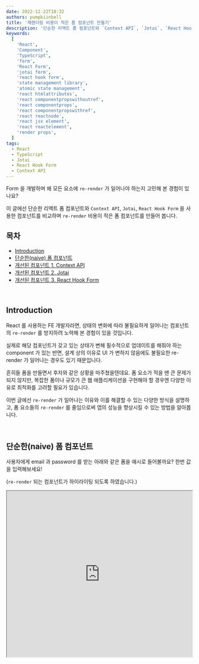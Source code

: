 ```yaml
---
date: 2022-12-22T18:32
authors: pumpkiinbell
title: '재렌더링 비용이 적은 폼 컴포넌트 만들기'
description: '단순한 리액트 폼 컴포넌트와 `Context API`, `Jotai`, `React Hook Form` 을 사용한 컴포넌트를 비교하며 `re-render` 비용이 적은 폼 컴포넌트를 만들어 봅니다.'
keywords:
  [
    'React',
    'Component',
    'TypeScript',
    'form',
    'React Form',
    'jotai form',
    'react hook form',
    'state management library',
    'atomic state management',
    'react htmlattributes',
    'react componentpropswithoutref',
    'react componentprops',
    'react componentpropswithref',
    'react reactnode',
    'react jsx element',
    'react reactelement',
    'render props',
  ]
tags:
  - React
  - TypeScript
  - Jotai
  - React Hook Form
  - Context API
---
```


Form 을 개발하며 왜 모든 요소에 `re-render` 가 일어나야 하는지 고민해 본 경험이 있나요?

이 글에선 단순한 리액트 폼 컴포넌트와 `Context API`, `Jotai`, `React Hook Form` 을 사용한 컴포넌트를 비교하며
`re-render` 비용이 적은 폼 컴포넌트를 만들어 봅니다.

<!--truncate-->

## 목차

- [Introduction](#Introduction)
- [단순한(naive) 폼 컴포넌트](#단순한naive-폼-컴포넌트)
- [개선된 컴포넌트 1. Context API](#개선된-컴포넌트-1-context-api)
- [개선된 컴포넌트 2. Jotai](#개선된-컴포넌트-2-jotai)
- [개선된 컴포넌트 3. React Hook Form](#개선된-컴포넌트-3-react-hook-form)

<br />

## Introduction

React 를 사용하는 FE 개발자라면,
상태의 변화에 따라 불필요하게 일어나는 컴포넌트의 `re-render` 를 방지하려 노력해 본 경험이 있을 것입니다.

실제로 해당 컴포넌트가 갖고 있는 상태가 변해 필수적으로 업데이트를 해줘야 하는 component 가 있는 반면,
설계 상의 이유로 UI 가 변하지 않음에도 불필요한 re-render 가 일어나는 경우도 있기 때문입니다.

흔히들 폼을 만들면서 후자와 같은 상황을 마주쳤을텐데요.
폼 요소가 적을 땐 큰 문제가 되지 않지만,
복잡한 폼이나 규모가 큰 웹 애플리케이션을 구현해야 할 경우엔
다양한 이유로 최적화를 고려할 필요가 있습니다.

이번 글에선 `re-render` 가 일어나는 이유와 이를 해결할 수 있는 다양한 방식을 설명하고,
폼 요소들의 `re-render` 를 줄임으로써 앱의 성능을 향상시킬 수 있는 방법을 알아봅니다.

<br />

## 단순한(naive) 폼 컴포넌트

사용자에게 email 과 password 를 받는 아래와 같은 폼을 예시로 들어볼까요? 한번 값을 입력해보세요!

(`re-render` 되는 컴포넌트가 하이라이팅 되도록 하였습니다.)

<iframe
  src="https://codesandbox.io/embed/jotai-form-reference-with-rr-qfxcfn?autoresize=1&fontsize=14&hidenavigation=1&module=%2Fsrc%2FBasicForm%2FBasicForm.tsx&initialpath=%2Fbasic&theme=dark"
  width="100%"
  height="450"
  title="jotai form reference with RR"
  allow="accelerometer; ambient-light-sensor; camera; encrypted-media; geolocation; gyroscope; hid; microphone; midi; payment; usb; vr; xr-spatial-tracking"
  sandbox="allow-forms allow-modals allow-popups allow-presentation allow-same-origin allow-scripts"
  style={{ marginBottom: '10px' }}
/>

<details>
<summary><b>위 폼 요소의 코드는 다음과 같습니다. (클릭)</b></summary>

```tsx
import React, { useState } from 'react';

import Form from '../components/Form';
import Input from '../components/Input';

type FormState = {
  email: string;
  password: string;
};

export default function BasicForm() {
  const [formState, setFormState] = useState<FormState>({
    email: '',
    password: '',
  });

  return (
    <Form
      onSubmit={(event: React.FormEvent<HTMLFormElement>) => {
        event.preventDefault();

        console.debug(formState);
      }}
    >
      <h1>Basic Form</h1>

      <Input
        type="text"
        placeholder="email"
        value={formState.email}
        onChange={(event) => {
          setFormState((prevState) => ({
            ...prevState,
            email: event.target.value,
          }));
        }}
      />

      <Input
        type="password"
        placeholder="password"
        value={formState.password}
        onChange={(event) => {
          setFormState((prevState) => ({
            ...prevState,
            password: event.target.value,
          }));
        }}
      />

      <button type="submit">Submit</button>
    </Form>
  );
}
```

</details>

<br />

입력란에 값을 입력해보면, 이메일만 값을 입력했는데 비밀번호란, 폼 전체가 `re-render` 됩니다.

사용자가 `<Input type=’email’ />` 인 요소에 값을 입력하면 setFormState 를 호출하고, 아래와 같은 일이 일어납니다.

_**`<Form />`**_

- `formState` 가 업데이트됩니다. state 가 변경되었으므로 re-render 됩니다.

_**`<Input type='email’ >`**_

- 부모 컴포넌트인 `<Form />` 이 re-render 되므로, 함께 re-render 됩니다.

_**`<Input type=’password’ >`**_

- 부모 컴포넌트인 `<Form />` 이 re-render 되므로, 함께 re-render 됩니다.

### 의문점

생각해보면, email 필드를 타이핑 할 때는 password 필드의 값은 그대로이므로 굳이 re-render 가 일어날 필요가 없습니다.
password 필드의 re-render 를 일으키지 않을 좋은 방법이 없을까요?

<br />

## 개선된 컴포넌트 1. Context API

위 폼을 [Context API](https://reactjs.org/docs/context.html) 를 사용해서 아래와 같이 개선하였습니다.

타이핑을 해보면, 아까와는 달리 한 필드가 다른 필드의 re-render 를 일으키지 않습니다.

<iframe
  src="https://codesandbox.io/embed/jotai-form-reference-with-rr-qfxcfn?fontsize=14&hidenavigation=1&initialpath=%2Fwith-context&module=%2Fsrc%2FBasicFormWithContext%2FBasicFormWithContext.tsx&theme=dark"
  width="100%"
  height="450"
  title="jotai form reference with RR"
  allow="accelerometer; ambient-light-sensor; camera; encrypted-media; geolocation; gyroscope; hid; microphone; midi; payment; usb; vr; xr-spatial-tracking"
  sandbox="allow-forms allow-modals allow-popups allow-presentation allow-same-origin allow-scripts"
  style={{ marginBottom: '10px' }}
/>

<details>
<summary>
  <b>위 폼 요소의 코드는 다음과 같습니다. (클릭)</b>
</summary>

코드량이 많아 CodeSandbox 에서 보시는 것을 추천합니다. [링크](https://codesandbox.io/s/jotai-form-reference-with-rr-qfxcfn?from-embed=&initialpath=/with-context&file=/src/BasicFormWithContext/BasicFormWithContext.tsx)

```tsx title="BasicFormWithContext.tsx"
import { FieldProvider } from './context/field';
import { FormProvider } from './context/form';
import EmailInput from './EmailInput';

import PasswordInput from './PasswordInput';

export default function BasicFormWithContext() {
  return (
    <FormProvider>
      <h1>Basic Form With Context</h1>

      <FieldProvider name="email">
        <EmailInput />
      </FieldProvider>

      <FieldProvider name="password">
        <PasswordInput />
      </FieldProvider>

      <button type="submit">Submit</button>
    </FormProvider>
  );
}
```

```tsx title="context/form.tsx"
import React, { createContext, useContext, useState } from 'react';
import Form from '../../components/Form';

export type FormState = {
  email: string;
  password: string;
};

const FormStateContext = createContext<FormState | null>(null);
const SetFormStateContext = createContext<React.Dispatch<React.SetStateAction<FormState>> | null>(null);

export function FormProvider({ children }: { children: React.ReactNode }) {
  const [state, setState] = useState<FormState>({
    email: '',
    password: '',
  });

  return (
    <FormStateContext.Provider value={state}>
      <SetFormStateContext.Provider value={setState}>
        <Form
          onSubmit={(event) => {
            event.preventDefault();
            console.debug(state);
          }}
        >
          {children}
        </Form>
      </SetFormStateContext.Provider>
    </FormStateContext.Provider>
  );
}

export function useFormStateContext() {
  const context = useContext(FormStateContext);

  if (context == null) {
    throw new Error(`Cannot find <FormStateContext.Provider>`);
  }

  return context;
}

export function useSetFormStateContext() {
  const context = useContext(SetFormStateContext);

  if (context == null) {
    throw new Error(`Cannot find <SetFormStateContext.Provider>`);
  }

  return context;
}
```

```tsx title="context/field.tsx"
import React, { createContext, useContext } from 'react';
import { FormState, useFormStateContext, useSetFormStateContext } from './form';

const FieldValueContext = createContext<string | null>(null);

export function FieldProvider({ name, children }: { name: keyof FormState; children: React.ReactNode }) {
  const formState = useFormStateContext();

  return <FieldValueContext.Provider value={formState[name]}>{children}</FieldValueContext.Provider>;
}

export function useFieldContext() {
  const fieldValue = useContext(FieldValueContext);
  const setFieldValue = useSetFormStateContext();

  if (fieldValue == null) {
    throw new Error(`Cannot find <FieldValueContext.Provider>`);
  }

  return [fieldValue, setFieldValue] as const;
}
```

```tsx title="EmailInput.tsx"
import Input from '../components/Input';
import { useFieldContext } from './context/field';

export default function EmailInput() {
  const [value, setValue] = useFieldContext();

  return (
    <Input
      type="text"
      placeholder="email"
      value={value}
      onChange={(event) => {
        setValue((prevState) => ({
          ...prevState,
          email: event.target.value,
        }));
      }}
    />
  );
}
```

```tsx title="PasswordInput.tsx"
import Input from '../components/Input';
import { useFieldContext } from './context/field';

export default function PasswordInput() {
  const [value, setValue] = useFieldContext();

  return (
    <Input
      type="password"
      placeholder="password"
      value={value}
      onChange={(event) => {
        setValue((prevState) => ({
          ...prevState,
          password: event.target.value,
        }));
      }}
    />
  );
}
```

</details>

### 개선 포인트 1. Context API 로 렌더링 범위 줄이기

Context API 를 사용하면 Provider 의 value 가 변경될 때,
이를 사용하는 컴포넌트가 re-render 가 됩니다.

이 점을 활용해서 email 과 password 의 state 를 분리하여 Provider 를 만들면,
email value 가 업데이트 될 땐 password value 를 Context 로 사용하는 컴포넌트는
re-render 가 되지 않을 것 같습니다!

함께 코드로 볼까요?

<br />

#### _FormProvider_

```tsx title="context/form.tsx"
export function FormProvider({ children }: { children: React.ReactNode }) {
  const [state, setState] = useState<FormState>({
    email: '',
    password: '',
  });

  return (
    <FormStateContext.Provider value={state}>
      <SetFormStateContext.Provider value={setState}>
        <Form
          onSubmit={(event) => {
            event.preventDefault();
            console.debug(state);
          }}
        >
          {children}
        </Form>
      </SetFormStateContext.Provider>
    </FormStateContext.Provider>
  );
}
```

최상단에 위치할 FormProvider 입니다.

**주목해야 할 점은, `FormStateContext` 와 `SetFormStateContext` 가 분리되어 있다는 점입니다.**

왜 굳이 분리해서 Provider 를 만들었을까요?

`<Context.Provider value={{ state, setState }}>` 처럼 함께 넘긴다고 생각해볼까요.

email 필드가 업데이트 될 때 password 필드는 값이 바뀌지 않지만, 업데이트는 해야하므로 `setState` 가 필요합니다.
이를 `state` 와 함께 value 에 넘기면 state 가 업데이트 될 때마다 reference 가 변경되게 됩니다.

즉, setState 만 필요함에도 re-render 를 일으키게 됩니다.

<br />

#### _FieldProvider_

```tsx title="context/field.tsx"
export function FieldProvider({ name, children }: { name: keyof FormState; children: React.ReactNode }) {
  const formState = useFormStateContext();

  return <FieldValueContext.Provider value={formState[name]}>{children}</FieldValueContext.Provider>;
}

// context/form.tsx
function useFormStateContext() {
  const context = useContext(FormStateContext);

  if (context == null) {
    throw new Error(`Cannot find <FormStateContext.Provider>`);
  }

  return context;
}
```

이제 `context/field.tsx` 의 `FieldProvider` 를 보겠습니다.

FieldProvider 는 FormProvider 에서 useContext 로 `FormStateContext.Provider` 를 통해 주입해주는 값을 가져옵니다.

이 중, Provider 로 제공할 값을 `name` prop 으로 인덱싱하여 `FieldValueContext.Provider` 로 주입하면
FieldValueContext 를 구독하는 쪽에선 `name` prop 과 관련 없는 요소는 업데이트 되도 `re-render` 가 일어나지 않을 것입니다!

<br />

#### _PasswordInput_

```tsx title="PasswordInput.tsx"
import Input from '../components/Input';
import { useFieldContext } from './context/field';

export default function PasswordInput() {
  const [value, setValue] = useFieldContext();

  return (
    <Input
      type="password"
      placeholder="password"
      value={value}
      onChange={(event) => {
        setValue((prevState) => ({
          ...prevState,
          password: event.target.value,
        }));
      }}
    />
  );
}

// context/field.tsx
export function useFieldContext() {
  const fieldValue = useContext(FieldValueContext);
  const setFieldValue = useSetFormStateContext();

  if (fieldValue == null) {
    throw new Error(`Cannot find <FieldValueContext.Provider>`);
  }

  return [fieldValue, setFieldValue] as const;
}
```

PasswordInput 은 FieldValueContext 를 통해 fieldValue 를 얻고,
SetFormStateContext 을 통해 주입된 setFieldValue 를 얻습니다.

<br />

### 개선 포인트 2. children 을 prop 으로 받아 렌더링 범위 줄이기

Context API 를 사용하더라도 부모 컴포넌트가 re-render 된다면 하위 컴포넌트는 re-render 됩니다.

**이는 children prop 으로 해결할 수 있습니다.**

```tsx
export function FormProvider({ children }: { children: React.ReactNode }) {
  const [state, setState] = useState<FormState>({
    email: '',
    password: '',
  });

  return (
    <FormStateContext.Provider value={state}>
      <SetFormStateContext.Provider value={setState}>
        <Form
          onSubmit={(event) => {
            event.preventDefault();
            console.debug(state);
          }}
        >
          {children}
        </Form>
      </SetFormStateContext.Provider>
    </FormStateContext.Provider>
  );
}
```

FormProvider 나 FieldProvider 는 children 으로 ReactNode 를 받고 있는데요.

FormProvider 가 state 가 변경될 때마다 re-render 되더라도 prop 에는 영향을 끼치지 않기 때문에,
children prop 으로 넘겨받은 ReactNode 는 re-render 를 일으키지 않습니다.

### 의문점

생각해보면, `<Form>` 도 굳이 re-render 를 일으킬 필요가 없지 않을까요? 입력할 때마다 폼 컴포넌트 UI 가 바뀐 건 아니니깐 말입니다.

`<Form>` 도 re-render 를 일으키지 않을 방법이 있을까요?

<br />

## 개선된 컴포넌트 2. Jotai

위 폼을 [Jotai](https://jotai.org/) 를 사용하여 개선하였습니다. ([recoil](https://recoiljs.org/) 을 사용해도 괜찮습니다.)

타이핑을 해보면, 아까와는 달리 `<Form>` 이 re-render 되지 않습니다.

<iframe
  src="https://codesandbox.io/embed/jotai-form-reference-with-rr-qfxcfn?fontsize=14&hidenavigation=1&initialpath=%2Fjotai&module=%2Fsrc%2FJotaiForm%2FJotaiForm.tsx&theme=dark"
  width="100%"
  height="450"
  title="jotai form reference with RR"
  allow="accelerometer; ambient-light-sensor; camera; encrypted-media; geolocation; gyroscope; hid; microphone; midi; payment; usb; vr; xr-spatial-tracking"
  sandbox="allow-forms allow-modals allow-popups allow-presentation allow-same-origin allow-scripts"
/>

<details>
<summary>
  <b>위 폼 요소의 코드는 다음과 같습니다. (클릭)</b>
</summary>

코드량이 많아 CodeSandbox 에서 보시는 것을 추천합니다. [링크](https://codesandbox.io/s/jotai-form-reference-with-rr-qfxcfn?from-embed=&initialpath=/jotai&file=/src/JotaiForm/JotaiForm.tsx)

```tsx title="JotaiForm.tsx"
import { FormProvider } from './context/form';

import EmailInput from './EmailInput';
import PasswordInput from './PasswordInput';

export default function JotaiForm() {
  return (
    <FormProvider>
      <h1>Jotai Form</h1>

      <EmailInput />

      <PasswordInput />

      <button type="submit">Submit</button>
    </FormProvider>
  );
}
```

```tsx title="context/form.tsx"
import { atom, PrimitiveAtom, useAtom } from 'jotai';
import { useAtomCallback } from 'jotai/utils';
import React, { createContext, useCallback, useContext, useMemo } from 'react';
import Form from '../../components/Form';

type FormState = {
  email: PrimitiveAtom<string>;
  password: PrimitiveAtom<string>;
};

const FormStateContext = createContext<FormState | null>(null);

export function FormProvider({ children }: { children: React.ReactNode }) {
  const formState = useMemo(() => ({ email: atom(''), password: atom('') }), []);

  const payloadAtom = useMemo(() => {
    return atom((get) => {
      return Object.fromEntries(
        Object.entries(formState).map(([key, value]) => {
          return [key, get(value)];
        }),
      );
    });
  }, [formState]);

  const handleSubmit = useAtomCallback(
    useCallback(
      (get, _, event: React.FormEvent<HTMLFormElement>) => {
        event.preventDefault();

        const payload = get(payloadAtom);

        console.debug(payload);
      },
      [payloadAtom],
    ),
  );

  return (
    <FormStateContext.Provider value={formState}>
      <Form onSubmit={handleSubmit}>{children}</Form>
    </FormStateContext.Provider>
  );
}

export function useFormFieldState(name: keyof FormState) {
  const context = useContext(FormStateContext);

  if (context == null) {
    throw new Error(`Cannot find <FormStateContext.Provider>`);
  }

  return useAtom(context[name]);
}
```

```tsx title="EmailInput.tsx"
import Input from '../components/Input';
import { useFormFieldState } from './context/form';

export default function EmailInput() {
  const [value, setFormState] = useFormFieldState('email');

  return (
    <Input
      type="text"
      placeholder="email"
      value={value}
      onChange={(event) => {
        setFormState(event.target.value);
      }}
    />
  );
}
```

```tsx title="PasswordInput.tsx"
import Input from '../components/Input';
import { useFormFieldState } from './context/form';

export default function PasswordInput() {
  const [value, setFormState] = useFormFieldState('password');

  return (
    <Input
      type="password"
      placeholder="password"
      value={value}
      onChange={(event) => {
        setFormState(event.target.value);
      }}
    />
  );
}
```

</details>

이 글은 Jotai 에 대한 자세한 설명은 하지 않을 것이지만,
원활한 이해를 위해 가벼운 설명을 하자면 아래와 같습니다.

- [atom](https://jotai.org/docs/api/core#atom) function 을 호출하여 state 를 얻을 수 있는 atom 을 생성할 수 있습니다.
- atom 은 state 가 update 되더라도 re-render 를 일으키지 않습니다.
- useAtom(atom), useAtomValue(atom) 같은 훅을 사용하면, state 를 얻을 수 있으며
  해당 훅을 호출한 컴포넌트는 re-render 됩니다.

<br />

### 개선 포인트 1. Context API + Jotai

이전과 동일하게 Context API 를 사용하고, value 로 jotai atom 을 주입할 것입니다.

```tsx title="context/form.tsx"
export function FormProvider({ children }: { children: React.ReactNode }) {
  const formState = { email: atom(''), password: atom('') };

  const payloadAtom = useMemo(() => {
    return atom((get) => {
      return Object.fromEntries(
        Object.entries(formState).map(([key, value]) => {
          return [key, get(value)];
        }),
      );
    });
  }, [formState]);

  return (
    <FormStateContext.Provider value={formState}>
      <Form onSubmit={handleSubmit}>{children}</Form>
    </FormStateContext.Provider>
  );
}
```

formState 에서 각 필드마다 atom 을 생성해줍니다.
해당 atom 들은 각 필드에서 Context 를 통해 넘겨 받아 각자의 atom 을 업데이트 할 것입니다.

`payloadAtom` 은 [derived atom](https://jotai.org/docs/guides/composing-atoms#basic-derived-atoms) 입니다.
formState 에서 property value 로 갖고 있는 atom 들을 기반으로 만들어진 atom 이며,
각 필드에서 atom 을 업데이트 하면 `payloadAtom` 과 매핑된 state 도 업데이트 됩니다.
그러나, re-render 를 일으키지 않습니다.

또한, payloadAtom 이 오로지 formState 의 atom 으로부터 update 될 수 있도록 하기 위해
`write` function 이 없는 `read-only atom` 으로 만듭니다.

```tsx title="PasswordInput.tsx"
import Input from '../components/Input';
import { useFormFieldState } from './context/form';

export default function PasswordInput() {
  const [value, setFormState] = useFormFieldState('password');

  return (
    <Input
      type="password"
      placeholder="password"
      value={value}
      onChange={(event) => {
        setFormState(event.target.value);
      }}
    />
  );
}

// context/form.tsx

export function useFormFieldState(name: keyof FormState) {
  const context = useContext(FormStateContext);

  if (context == null) {
    throw new Error(`Cannot find <FormStateContext.Provider>`);
  }

  return useAtom(context[name]);
}
```

각 Form 필드 컴포넌트는 `useContext` 를 호출하여 formState 를 얻고,
이를 name 으로 인덱싱하여 자신이 업데이트 해야 할 atom 을 얻습니다.
그리고 이를 useAtom 을 호출하여 값과 업데이트 함수를 얻습니다.

<br />

### 개선 포인트 2. useAtomCallback

위와 같이 작성한들, submit 을 위해 `useAtom(payloadAtom)` 을 호출하면
payloadAtom 이 매핑된 상태가 업데이트 될 때마다 FormProvider 는 re-render 가 될 것이고,
Form 태그는 부모인 FormProvider 에 의해 re-render 를 일으킬 것입니다.

이 점은 [useAtomCallback](https://jotai.org/docs/utils/use-atom-callback) 을 사용하여 해결할 수 있습니다.

useAtomCallback 은 callback 함수를 받아
**해당 함수가 atom 을 구독하지 않고**
상태를 asynchronous 하게 읽을 수 있습니다.

```tsx title="context/form.tsx"
// ...
const handleSubmit = useAtomCallback(
  useCallback(
    (get, _, event: React.FormEvent<HTMLFormElement>) => {
      event.preventDefault();

      const payload = get(payloadAtom);

      console.debug(payload);
    },
    [payloadAtom],
  ),
);

// ...
```

위와 같이 작성하면, payloadAtom 이 업데이트 되어도
이를 구독하지 않으므로 re-render 를 일으키지 않으며 동시에 payloadAtom 값으로 다루어 절차를 처리할 수 있는 함수를 작성할 수 있습니다.

<br />

## 개선된 컴포넌트 3. React Hook Form

위 폼을 [Uncontrolled Component](https://reactjs.org/docs/uncontrolled-components.html) 로 작성할 수도 있습니다!

Uncontrolled Component 는 form data 를 리액트 컴포넌트에서 다루는 것이 아닌,
DOM 에 내장된 데이터를 이용해 다루게 됩니다.

Uncontrolled Component 를 그냥 `useRef` 등으로 사용하기엔 여러 부차적인 작업들이 필요해서,
[React Hook Form](https://react-hook-form.com/) 이라는 라이브러리의 도움을 받아 작성해보도록 하겠습니다.

<iframe
  src="https://codesandbox.io/embed/jotai-form-reference-with-rr-qfxcfn?fontsize=14&hidenavigation=1&initialpath=%2Freact-hook-form&module=%2Fsrc%2FRHFForm%2FRHFForm.tsx&theme=dark"
  width="100%"
  height="450"
  title="jotai form reference with RR"
  allow="accelerometer; ambient-light-sensor; camera; encrypted-media; geolocation; gyroscope; hid; microphone; midi; payment; usb; vr; xr-spatial-tracking"
  sandbox="allow-forms allow-modals allow-popups allow-presentation allow-same-origin allow-scripts"
/>

<details>
<summary>
  <b>위 폼 요소의 코드는 다음과 같습니다. (클릭)</b>
</summary>

CodeSandbox [링크](https://codesandbox.io/s/jotai-form-reference-with-rr-qfxcfn?from-embed=&initialpath=/react-hook-form&file=/src/RHFForm/RHFForm.tsx)

```tsx title="RHFForm.tsx"
import { Controller, useForm } from 'react-hook-form';
import Form from '../components/Form';
import Input from '../components/Input';

export default function RHFForm() {
  const { control, handleSubmit } = useForm();

  return (
    <Form onSubmit={handleSubmit(console.debug)}>
      <h1>RHF Form</h1>

      <Controller
        control={control}
        defaultValue=""
        name="email"
        render={({ field }) => <Input type="text" placeholder="email" value={field.value} onChange={field.onChange} />}
      />

      <Controller
        control={control}
        defaultValue=""
        name="password"
        render={({ field }) => (
          <Input type="password" placeholder="password" value={field.value} onChange={field.onChange} />
        )}
      />

      <button type="submit">Submit</button>
    </Form>
  );
}
```

</details>

React Hook Form 은 폼 요소들을 [Uncontrolled Component](https://reactjs.org/docs/uncontrolled-components.html) 로 구성할 수 있으며,
폼을 위한 다양한 유틸 요소들을 제공해줍니다.

`<Input />` 은 Controlled Component 이므로, 이를 핸들링하기 위해
React Hook Form 에서 제공해주는 [Controller](https://react-hook-form.com/api/usecontroller/controller/#main) 를 사용합니다.

이후 [handleSubmit](https://react-hook-form.com/api/useform/handlesubmit) 을 활용해 submit 이벤트에 대응할 수 있습니다.

<br />

## 정리

사실 React 는 이미 Virtual DOM 과 같은 내장 기술을 활용해 최적화를 하고 있으므로,
소규모 앱에선 이를 크게 신경 쓸 필요는 없다고 생각합니다.

그러나 잦은 `re-render` 로 인해 유저 반응성 저해나 Side Effect 로 고민을 하고 계신다면,
언급한 다양한 기술을 활용해 이를 해소 할 수 있다고 생각합니다.
